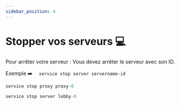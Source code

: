 ```yaml
---
sidebar_position: 4
---
```

# Stopper vos serveurs 💻

Pour arrêter votre serveur : Vous devez arrêter le serveur avec son ID.

Exemple ➡️  ``  service stop server servername-id`` 


<Tabs>

  <TabItem value="proxy" label="DreamNetwork.jar - Exemple Proxy" default>

```jsx title=/root/DNLauncher.jar
service stop proxy proxy-0
```

  </TabItem>
  <TabItem value="server" label="DreamNetwork.jar - Exemple Serveur">

```jsx title=/root/DNLauncher.jar
service stop server lobby-0
```

  </TabItem>
</Tabs>



